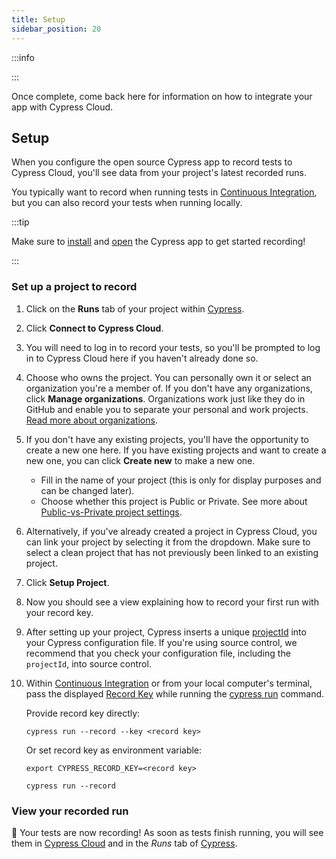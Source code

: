 ```yaml
---
title: Setup
sidebar_position: 20
---
```


:::info

<CloudFreePlan />
:::

Once complete, come back here for information on how to integrate your app with
Cypress Cloud.

## Setup

When you configure the open source Cypress app to record tests to Cypress Cloud,
you'll see data from your project's latest recorded runs.

You typically want to record when running tests in
[Continuous Integration](/app/continuous-integration/overview), but you
can also record your tests when running locally.

:::tip

<Icon name="check-circle" color="green" /> Make sure to [install](/app/get-started/install-cypress)
and [open](/app/get-started/open-the-app) the Cypress app to get started recording!

:::

### Set up a project to record

1. Click on the **Runs** tab of your project within
   [Cypress](/app/core-concepts/open-mode).
2. Click **Connect to Cypress Cloud**.
3. You will need to log in to record your tests, so you'll be prompted to log in
   to Cypress Cloud here if you haven't already done so.
   <DocsImage
     src="/img/cloud/projects/setup-a-project-1.jpg"
     alt="Connect to Cloud"
   />
4. Choose who owns the project. You can personally own it or select an
   organization you're a member of. If you don't have any organizations, click
   **Manage organizations**. Organizations work just like they do in GitHub and
   enable you to separate your personal and work projects.
   [Read more about organizations](/cloud/account-management/organizations).
   <DocsImage
     src="/img/cloud/projects/setup-a-project-2.jpg"
     alt="Choose an Organization"
   />
5. If you don't have any existing projects, you'll have the opportunity to
   create a new one here. If you have existing projects and want to create a new
   one, you can click **Create new** to make a new one.

   - Fill in the name of your project (this is only for display purposes and can
     be changed later).
   - Choose whether this project is Public or Private. See more about
     [Public-vs-Private project settings](/cloud/account-management/projects#Public-vs-Private).
     <DocsImage
       src="/img/cloud/projects/setup-a-project-3.jpg"
       alt="Create a New Project"
     />

6. Alternatively, if you've already created a project in Cypress Cloud, you can
   link your project by selecting it from the dropdown. Make sure to select a
   clean project that has not previously been linked to an existing project.
   <DocsImage
     src="/img/cloud/projects/setup-a-project-4.jpg"
     alt="Choose a Project"
   />
7. Click **Setup Project**.
8. Now you should see a view explaining how to record your first run with your
   record key.
   <DocsImage
     src="/img/cloud/projects/setup-a-project-5.jpg"
     alt="Record Instructions"
   />
9. After setting up your project, Cypress inserts a unique
   [projectId](/cloud/account-management/projects#Project-ID) into your Cypress configuration file. If you're
   using source control, we recommend that you check your configuration file,
   including the `projectId`, into source control.
10. Within [Continuous Integration](/app/continuous-integration/overview)
    or from your local computer's terminal, pass the displayed
    [Record Key](/cloud/account-management/projects#Record-key) while running the
    [cypress run](/app/references/command-line#cypress-run) command.

    Provide record key directly:

    ```shell
    cypress run --record --key <record key>
    ```

    Or set record key as environment variable:

    ```shell
    export CYPRESS_RECORD_KEY=<record key>
    ```

    ```shell
    cypress run --record
    ```

### View your recorded run

🎉 Your tests are now recording! As soon as tests finish running, you will see
them in [Cypress Cloud](https://on.cypress.io/cloud) and in the _Runs_ tab of
[Cypress](/app/core-concepts/open-mode).

<DocsImage
  src="/img/cloud/projects/cloud-runs-list.png"
  alt="Cloud Screenshot"
/>

<DocsImage
  src="/img/cloud/projects/runs-list-in-desktop-gui.jpg"
  alt="Runs List"
/>
